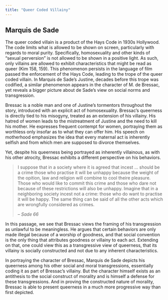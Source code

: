 ```yaml
---
title: "Queer Coded Villainy"
---
```


## Marquis de Sade {.unnumbered .unlisted}

The queer coded villain is a product of the Hays Code in 1930s Hollywood. The code limits what is allowed to be shown on screen, particularly with regards to moral purity. Specifically, homosexuality and other kinds of “sexual perversion” is not allowed to be shown in a positive light. As such, only villains are allowed to exhibit characteristics that might be read as queer (Kim 158, 159).	 This phenomenon persists in the language of film passed the enforcement of the Hays Code, leading to the trope of the queer coded villain. In Marquis de Sade’s Justine, decades before this trope was codified, a similar phenomenon appears in the character of M. de Bressac, yet reveals a bigger picture about de Sade’s view on social norms and transgression. 

Bressac is a noble man and one of Justine's tormentors throughout the story, introduced with an explicit act of homosexuality. Bressac’s queerness is directly tied to his misogyny, treated as an extension of his villainy. His hatred of women leads to the mistreatment of Justine and the need to kill his mother. He expresses frequent contempt for women, portraying them as worthless only insofar as to what they can offer him. His speech on motherhood emphasizes the idea that every maternal act is inherently selfish and from which men are supposed to divorce themselves. 

Yet, despite his queerness being portrayed as inherently villainous, as with his other atrocity, Bressac exhibits a different perspective on his behaviors.

> I suppose that in a society where it is agreed that incest … should be a crime those who practise it will be unhappy because the weight of the opition, law and religion will combine to cool theire pleasure. Those who would like to commit this crime and those who dare not because of these restrictions will also be unhappy. Imagine that in a neighboring society incest not a crime: those who do want to practise it will be happy. The same thing can be said of all the other acts which are wrongfully considered as crimes.
>
> -- *Sade 66*

In this passage, we see that Bressac views the framing of his transgression as unlawful to be meaningless. He argues that certain behaviors are only made illegal because of a worship of goodness, and that social convention is the only thing that attributes goodness or villainy to each act. Extending on that, one could view this as a transgressive view of queerness, that its villainy is socially constructed and not due to any inherent characteristics. 

In portraying the character of Bressac, Marquis de Sade depicts his queerness among his other social and moral transgressions, essentially coding it as part of Bressac’s villainy. But the character himself exists as an antithesis to the social construct of morality and is himself a defense for these transgressions. And in proving the constructed nature of morality, Bressac is able to present queerness in a much more progressive way than first depicted. 